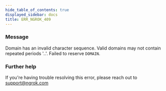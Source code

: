 ```yaml
---
hide_table_of_contents: true
displayed_sidebar: docs
title: ERR_NGROK_409
---
```




### Message

Domain has an invalid character sequence. Valid domains may not contain repeated periods '..'. Failed to reserve `DOMAIN`.

<ErrorDetails error="err_ngrok_409" />

### Further help

If you're having trouble resolving this error, please reach out to [support@ngrok.com](mailto:support@ngrok.com?subject=Help%20with%20ERR_NGROK_409)
